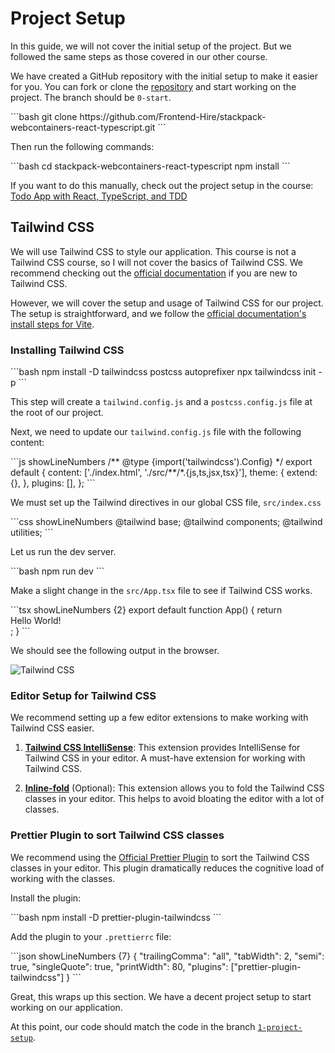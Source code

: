 
# Project Setup

In this guide, we will not cover the initial setup of the project. But we followed the same steps as those covered in our other course.

We have created a GitHub repository with the initial setup to make it easier for you. You can fork or clone the [repository](https://github.com/Frontend-Hire/stackpack-webcontainers-react-typescript) and start working on the project. The branch should be `0-start`.

<CustomCodeViewer>
```bash
git clone https://github.com/Frontend-Hire/stackpack-webcontainers-react-typescript.git
```
</CustomCodeViewer>

Then run the following commands:

<CustomCodeViewer>
```bash
cd stackpack-webcontainers-react-typescript
npm install
```
</CustomCodeViewer>

If you want to do this manually, check out the project setup in the course: [Todo App with React, TypeScript, and TDD](/todo-app/react/project-setup)

## Tailwind CSS

We will use Tailwind CSS to style our application. This course is not a Tailwind CSS course, so I will not cover the basics of Tailwind CSS. We recommend checking out the [official documentation](https://tailwindcss.com/docs/installation) if you are new to Tailwind CSS.

However, we will cover the setup and usage of Tailwind CSS for our project. The setup is straightforward, and we follow the [official documentation's install steps for Vite](https://tailwindcss.com/docs/guides/vite).

### Installing Tailwind CSS

<CustomCodeViewer>
```bash
npm install -D tailwindcss postcss autoprefixer
npx tailwindcss init -p
```
</CustomCodeViewer>

This step will create a `tailwind.config.js` and a `postcss.config.js` file at the root of our project.

Next, we need to update our `tailwind.config.js` file with the following content:

<CustomCodeViewer filename="tailwind.config.js">
```js showLineNumbers
/** @type {import('tailwindcss').Config} */
export default {
  content: ['./index.html', './src/**/*.{js,ts,jsx,tsx}'],
  theme: {
    extend: {},
  },
  plugins: [],
};
```
</CustomCodeViewer>

We must set up the Tailwind directives in our global CSS file, `src/index.css`

<CustomCodeViewer filename="src/index.css">
```css showLineNumbers
@tailwind base;
@tailwind components;
@tailwind utilities;
```
</CustomCodeViewer>

Let us run the dev server.

<CustomCodeViewer>
```bash
npm run dev
```
</CustomCodeViewer>

Make a slight change in the `src/App.tsx` file to see if Tailwind CSS works.

<CustomCodeViewer filename="src/App.tsx">
```tsx showLineNumbers {2}
export default function App() {
  return <div className='text-3xl font-bold underline'>Hello World!</div>;
}
```
</CustomCodeViewer>

We should see the following output in the browser.

![Tailwind CSS](./assets/1-project-setup-1.png)

### Editor Setup for Tailwind CSS

We recommend setting up a few editor extensions to make working with Tailwind CSS easier.

1. [**Tailwind CSS IntelliSense**](https://marketplace.visualstudio.com/items?itemName=bradlc.vscode-tailwindcss): This extension provides IntelliSense for Tailwind CSS in your editor. A must-have extension for working with Tailwind CSS.

2. [**Inline-fold**](https://marketplace.visualstudio.com/items?itemName=moalamri.inline-fold) (Optional): This extension allows you to fold the Tailwind CSS classes in your editor. This helps to avoid bloating the editor with a lot of classes.

### Prettier Plugin to sort Tailwind CSS classes

We recommend using the [Official Prettier Plugin](https://tailwindcss.com/docs/editor-setup#automatic-class-sorting-with-prettier) to sort the Tailwind CSS classes in your editor. This plugin dramatically reduces the cognitive load of working with the classes.

Install the plugin:

<CustomCodeViewer>
```bash
npm install -D prettier-plugin-tailwindcss
```
</CustomCodeViewer>

Add the plugin to your `.prettierrc` file:

<CustomCodeViewer filename=".prettierrc">
```json showLineNumbers {7}
{
  "trailingComma": "all",
  "tabWidth": 2,
  "semi": true,
  "singleQuote": true,
  "printWidth": 80,
  "plugins": ["prettier-plugin-tailwindcss"]
}
```
</CustomCodeViewer>

Great, this wraps up this section. We have a decent project setup to start working on our application.

At this point, our code should match the code in the branch [`1-project-setup`](https://github.com/Frontend-Hire/stackpack-webcontainers-react-typescript/tree/1-project-setup).
